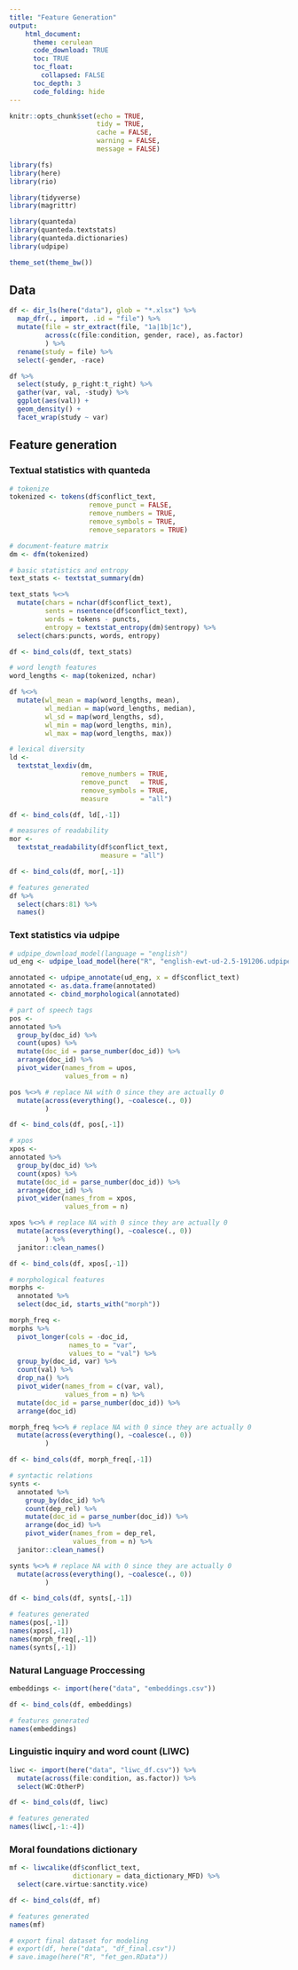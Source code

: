 ```yaml
---
title: "Feature Generation"
output: 
    html_document:
      theme: cerulean
      code_download: TRUE
      toc: TRUE
      toc_float:
        collapsed: FALSE
      toc_depth: 3
      code_folding: hide
---
```


```r
knitr::opts_chunk$set(echo = TRUE, 
                      tidy = TRUE, 
                      cache = FALSE, 
                      warning = FALSE, 
                      message = FALSE)
```

```r
library(fs)
library(here)
library(rio)

library(tidyverse)
library(magrittr)

library(quanteda)
library(quanteda.textstats)
library(quanteda.dictionaries)
library(udpipe)

theme_set(theme_bw())
```

## Data
```r
df <- dir_ls(here("data"), glob = "*.xlsx") %>% 
  map_dfr(., import, .id = "file") %>% 
  mutate(file = str_extract(file, "1a|1b|1c"),
         across(c(file:condition, gender, race), as.factor)
         ) %>% 
  rename(study = file) %>% 
  select(-gender, -race)

df %>% 
  select(study, p_right:t_right) %>% 
  gather(var, val, -study) %>% 
  ggplot(aes(val)) +
  geom_density() +
  facet_wrap(study ~ var)
```

## Feature generation {.tabset .tabset-fade}
### Textual statistics with quanteda
```r

# tokenize
tokenized <- tokens(df$conflict_text,
                    remove_punct = FALSE,
                    remove_numbers = TRUE,
                    remove_symbols = TRUE,
                    remove_separators = TRUE)

# document-feature matrix
dm <- dfm(tokenized)

# basic statistics and entropy
text_stats <- textstat_summary(dm)

text_stats %<>% 
  mutate(chars = nchar(df$conflict_text),
         sents = nsentence(df$conflict_text),
         words = tokens - puncts,
         entropy = textstat_entropy(dm)$entropy) %>% 
  select(chars:puncts, words, entropy)

df <- bind_cols(df, text_stats)

# word length features
word_lengths <- map(tokenized, nchar)

df %<>% 
  mutate(wl_mean = map(word_lengths, mean),
         wl_median = map(word_lengths, median),
         wl_sd = map(word_lengths, sd),
         wl_min = map(word_lengths, min),
         wl_max = map(word_lengths, max))

# lexical diversity
ld <-
  textstat_lexdiv(dm,
                  remove_numbers = TRUE,
                  remove_punct   = TRUE,
                  remove_symbols = TRUE,
                  measure        = "all")

df <- bind_cols(df, ld[,-1])

# measures of readability
mor <-
  textstat_readability(df$conflict_text,
                       measure = "all")

df <- bind_cols(df, mor[,-1])

# features generated
df %>% 
  select(chars:81) %>% 
  names()
```

### Text statistics via udpipe
```r
# udpipe_download_model(language = "english")
ud_eng <- udpipe_load_model(here("R", "english-ewt-ud-2.5-191206.udpipe"))

annotated <- udpipe_annotate(ud_eng, x = df$conflict_text)
annotated <- as.data.frame(annotated)
annotated <- cbind_morphological(annotated)

# part of speech tags
pos <-
annotated %>% 
  group_by(doc_id) %>% 
  count(upos) %>% 
  mutate(doc_id = parse_number(doc_id)) %>% 
  arrange(doc_id) %>% 
  pivot_wider(names_from = upos,
              values_from = n)

pos %<>% # replace NA with 0 since they are actually 0
  mutate(across(everything(), ~coalesce(., 0))
         )

df <- bind_cols(df, pos[,-1])

# xpos
xpos <-
annotated %>% 
  group_by(doc_id) %>% 
  count(xpos) %>% 
  mutate(doc_id = parse_number(doc_id)) %>% 
  arrange(doc_id) %>% 
  pivot_wider(names_from = xpos,
              values_from = n)

xpos %<>% # replace NA with 0 since they are actually 0
  mutate(across(everything(), ~coalesce(., 0))
         ) %>% 
  janitor::clean_names()

df <- bind_cols(df, xpos[,-1])

# morphological features
morphs <-
  annotated %>% 
  select(doc_id, starts_with("morph")) 

morph_freq <-
morphs %>% 
  pivot_longer(cols = -doc_id,
               names_to = "var",
               values_to = "val") %>% 
  group_by(doc_id, var) %>% 
  count(val) %>% 
  drop_na() %>% 
  pivot_wider(names_from = c(var, val),
              values_from = n) %>% 
  mutate(doc_id = parse_number(doc_id)) %>% 
  arrange(doc_id)

morph_freq %<>% # replace NA with 0 since they are actually 0
  mutate(across(everything(), ~coalesce(., 0))
         )

df <- bind_cols(df, morph_freq[,-1])

# syntactic relations
synts <-
  annotated %>% 
    group_by(doc_id) %>% 
    count(dep_rel) %>% 
    mutate(doc_id = parse_number(doc_id)) %>% 
    arrange(doc_id) %>% 
    pivot_wider(names_from = dep_rel,
                values_from = n) %>% 
  janitor::clean_names()

synts %<>% # replace NA with 0 since they are actually 0
  mutate(across(everything(), ~coalesce(., 0))
         )

df <- bind_cols(df, synts[,-1])

# features generated
names(pos[,-1])
names(xpos[,-1])
names(morph_freq[,-1])
names(synts[,-1])
```

### Natural Language Proccessing
```r
embeddings <- import(here("data", "embeddings.csv"))

df <- bind_cols(df, embeddings)

# features generated
names(embeddings)
```

### Linguistic inquiry and word count (LIWC)
```r
liwc <- import(here("data", "liwc_df.csv")) %>% 
  mutate(across(file:condition, as.factor)) %>% 
  select(WC:OtherP)

df <- bind_cols(df, liwc)

# features generated
names(liwc[,-1:-4])
```

### Moral foundations dictionary
```r
mf <- liwcalike(df$conflict_text, 
                dictionary = data_dictionary_MFD) %>% 
  select(care.virtue:sanctity.vice)

df <- bind_cols(df, mf)

# features generated
names(mf)
```


```r
# export final dataset for modeling
# export(df, here("data", "df_final.csv"))
# save.image(here("R", "fet_gen.RData"))
```
















